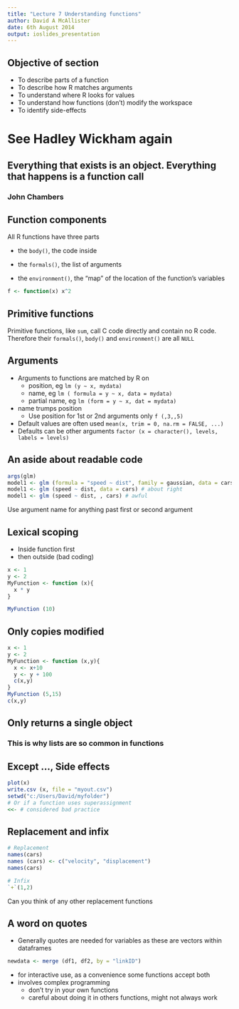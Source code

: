 ```yaml
---
title: "Lecture 7 Understanding functions"
author: David A McAllister
date: 6th August 2014
output: ioslides_presentation
---
```


## Objective of section
* To describe parts of a function
* To describe how R matches arguments
* To understand where R looks for values
* To understand how functions (don't) modify the workspace
* To identify side-effects

# See Hadley Wickham again

## Everything that exists is an object. Everything that happens is a function call
### John Chambers

## Function components

All R functions have three parts

* the `body()`, the code inside

* the `formals()`, the list of arguments

* the `environment()`, the "map" of the location of the function's variables

```r
f <- function(x) x^2
```

## Primitive functions
Primitive functions, like `sum`, call C code directly and contain no R code.
Therefore their `formals()`, `body()` and `environment()` are all `NULL`

## Arguments

* Arguments to functions are matched by R on
    * position, eg `lm (y ~ x, mydata)` 
    * name, eg `lm ( formula = y ~ x, data = mydata)`
    * partial name, eg `lm (form = y ~ x, dat = mydata)`
* name trumps position
    * Use position for 1st or 2nd arguments only `f (,3,,5)`
* Default values are often used ` mean(x, trim = 0, na.rm = FALSE, ...) `
* Defaults can be other arguments `factor (x = character(), levels, labels = levels)`

## An aside about readable code
```r
args(glm)
model1 <- glm (formula = "speed ~ dist", family = gaussian, data = cars) # overkill
model1 <- glm (speed ~ dist, data = cars) # about right
model1 <- glm (speed ~ dist, , cars) # awful
```
Use argument name for anything past first or second argument

## Lexical scoping

* Inside function first
* then outside (bad coding)
```r
x <- 1
y <- 2
MyFunction <- function (x){
  x * y
}

MyFunction (10)
```

## Only copies modified
```r
x <- 1
y <- 2
MyFunction <- function (x,y){
  x <- x+10
  y <- y + 100
  c(x,y)
}
MyFunction (5,15)
c(x,y)
```

## Only returns a single object
### This is why lists are so common in functions

## Except ..., Side effects
``` r
plot(x)
write.csv (x, file = "myout.csv")
setwd("c:/Users/David/myfolder")
# Or if a function uses superassignment
<<- # considered bad practice
```

## Replacement and infix
```r
# Replacement
names(cars)
names (cars) <- c("velocity", "displacement")
names(cars)

# Infix
`+`(1,2)

```
Can you think of any other replacement functions

## A word on quotes

- Generally quotes are needed for variables as these are vectors within dataframes
```r
newdata <- merge (df1, df2, by = "linkID")
```

- for interactive use, as a convenience some functions accept both
- involves complex programming
  + don't try in your own functions
  + careful about doing it in others functions, might not always work